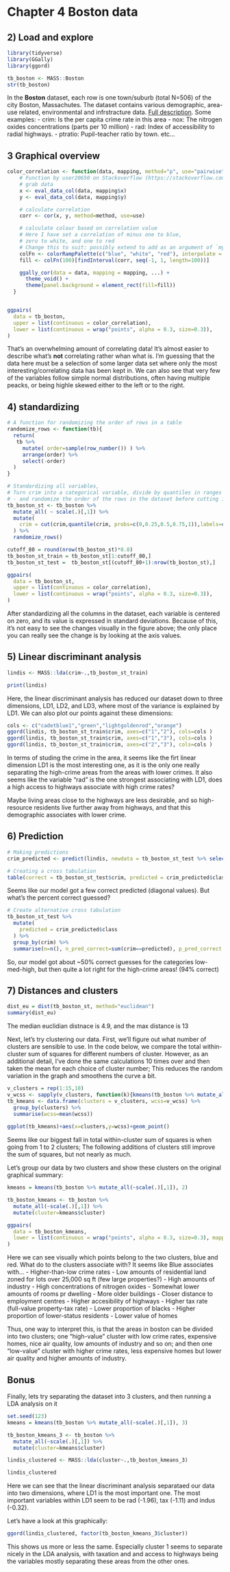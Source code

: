 # Chapter 4 Boston data

## 2) Load and explore

```r
library(tidyverse)
library(GGally)
library(ggord)

tb_boston <- MASS::Boston
str(tb_boston)
```
In the **Boston** dataset, each row is one town/suburb (total N=506) of the city Boston, Massachutes.
The dataset contains various demographic, area-use related, environmental and infrstracture data. [Full description](https://www.rdocumentation.org/packages/MASS/versions/7.3-58.1/topics/Boston).
Some examples:
- crim: Is the per capita crime rate in this area
- nox: The nitrogen oxides concentrations (parts per 10 million)
- rad: Index of accessibility to radial highways.
- ptratio: Pupil-teacher ratio by town.
etc...

## 3 Graphical overview 

```r

color_correlation <- function(data, mapping, method="p", use="pairwise", ...){
    # Function by user20650 on Stackoverflow (https://stackoverflow.com/a/53685979)
    # grab data
    x <- eval_data_col(data, mapping$x)
    y <- eval_data_col(data, mapping$y)

    # calculate correlation
    corr <- cor(x, y, method=method, use=use)

    # calculate colour based on correlation value
    # Here I have set a correlation of minus one to blue, 
    # zero to white, and one to red 
    # Change this to suit: possibly extend to add as an argument of `my_fn`
    colFn <- colorRampPalette(c("blue", "white", "red"), interpolate ='spline')
    fill <- colFn(100)[findInterval(corr, seq(-1, 1, length=100))]

    ggally_cor(data = data, mapping = mapping, ...) + 
      theme_void() +
      theme(panel.background = element_rect(fill=fill))
  }


ggpairs(
  data = tb_boston,
  upper = list(continuous = color_correlation),
  lower = list(continuous = wrap("points", alpha = 0.3, size=0.3)),
)
```

That's an overwhelming amount of correlating data! It's almost easier to describe what's **not** correlating rather whan what is. I'm guessing that the data here must be a selection of some larger data set where only the most interesting/correlating data has been kept in. We can also see that very few of the variables follow simple normal distributions, often having multiple peacks, or being highle skewed either to the left or to the right.

## 4) standardizing

```r

# A function for randomizing the order of rows in a table
randomize_rows <- function(tb){
  return(
   tb %>%
     mutate( order=sample(row_number()) ) %>%
     arrange(order) %>%
     select(-order)
  )
}

# Standardizing all variables, 
# Turn crim into a categorical variable, divide by quantiles in ranges of 25%
# - and randomize the order of the rows in the dataset before cutting it of into test- and training sets later
tb_boston_st <- tb_boston %>% 
  mutate_all( ~ scale(.)[,1]) %>%
  mutate(
    crim = cut(crim,quantile(crim, probs=c(0,0.25,0.5,0.75,1)),labels=c("low","med_low","med_high","high"),include.lowest=T)
  ) %>% 
  randomize_rows()

cutoff_80 = round(nrow(tb_boston_st)*0.8)
tb_boston_st_train = tb_boston_st[1:cutoff_80,]
tb_boston_st_test =  tb_boston_st[(cutoff_80+1):nrow(tb_boston_st),]

ggpairs(
  data = tb_boston_st,
  upper = list(continuous = color_correlation),
  lower = list(continuous = wrap("points", alpha = 0.3, size=0.3)),
)

```

After standardizing all the columns in the dataset, each variable is centered on zero, and its value is expressed in standard deviations. Because of this, it's not easy to see the changes visually in the figure above; the only place you can really see the change is by looking at the axis values.


## 5) Linear discriminant analysis


```r

lindis <- MASS::lda(crim~.,tb_boston_st_train)

print(lindis)
```
Here, the linear discriminant analysis has reduced our dataset down to three dimensions, LD1, LD2, and LD3, where most of the variance is explained by LD1.
We can also plot our points against these dimensions:



```r
cols <- c("cadetblue1","green","lightgoldenrod","orange")
ggord(lindis, tb_boston_st_train$crim, axes=c("1","2"), cols=cols )
ggord(lindis, tb_boston_st_train$crim, axes=c("1","3"), cols=cols )
ggord(lindis, tb_boston_st_train$crim, axes=c("2","3"), cols=cols )

```


In terms of studing the crime in the area, it seems like the firt linear dimension LD1 is the most interesting one, as it is the only one really separating the high-crime areas from the areas with lower crimes. It also seems like the variable "rad" is the one strongest associating with LD1, does a high access to highways associate with high crime rates?

Maybe living areas close to the highways are less desirable, and so high-resource residents live further away from highways, and that this demographic associates with lower crime.



## 6) Prediction

```r
# Making predictions
crim_predicted <- predict(lindis, newdata = tb_boston_st_test %>% select(-crim))

# Creating a cross tabulation
table(correct = tb_boston_st_test$crim, predicted = crim_predicted$class)

```

Seems like our model got a few correct predicted (diagonal values). But what's the percent correct guessed?

```r
# Create alternative cross tabulation
tb_boston_st_test %>%
  mutate(
    predicted = crim_predicted$class
  ) %>%
  group_by(crim) %>%
  summarise(n=n(), n_pred_correct=sum(crim==predicted), p_pred_correct = n_pred_correct/n*100)

```
So, our model got about ~50% correct guesses for the categories low-med-high, but then quite a lot right for the high-crime areas! (94% correct)


## 7) Distances and clusters


```r
dist_eu = dist(tb_boston_st, method="euclidean")
summary(dist_eu)
```
The median euclidian distnace is 4.9, and the max distance is 13


Next, let's try clustering our data. First, we'll figure out what number of clusters are sensible to use. In the code below, we compare the total within-cluster sum of squares for different numbers of cluster. However, as an additional detail, I've done the same calculations 10 times over and then taken the mean for each choice of cluster number; This reduces the random variation in the graph and smoothens the curve a bit.

```r
v_clusters = rep(1:15,10)
v_wcss <- sapply(v_clusters, function(k){kmeans(tb_boston %>% mutate_all(~scale(.)[,1]), k)$tot.withinss})
tb_kmeans <- data.frame(clusters = v_clusters, wcss=v_wcss) %>%
  group_by(clusters) %>%
  summarise(wcss=mean(wcss))
            
ggplot(tb_kmeans)+aes(x=clusters,y=wcss)+geom_point()
```

Seems like our biggest fall in total within-cluster sum of squares is when going from 1 to 2 clusters; The following additions of clusters still improve the sum of squares, but not nearly as much.

Let's group our data by two clusters and show these clusters on the original graphical summary:

```r
kmeans = kmeans(tb_boston %>% mutate_all(~scale(.)[,1]), 2)

tb_boston_kmeans <- tb_boston %>% 
  mutate_all(~scale(.)[,1]) %>%
  mutate(cluster=kmeans$cluster) 

ggpairs(
  data = tb_boston_kmeans,
  lower = list(continuous = wrap("points", alpha = 0.3, size=0.3), mapping=aes(color=factor(cluster))),
)
```

Here we can see visually which points belong to the two clusters, blue and red.
What do to the clusters associate with? It seems like Blue associates with...
- Higher-than-low crime rates
- Low amounts of residential land zoned for lots over 25,000 sq ft (few large properties?)
- High amounts of industry
- High concentrations of nitrogen oxides
- Somewhat lower amounts of rooms pr dwelling
- More older buildings
- Closer distance to employment centres
- Higher accesibility of highways
- Higher tax rate (full-value property-tax rate)
- Lower proportion of blacks
- Higher proportion of lower-status residents
- Lower value of homes

Thus, one way to interpret this, is that the areas in boston can be divided into two clusters; one "high-value" cluster with low crime rates, expensive homes, nice air quality, low amounts of industry and so on; and then one "low-value" cluster with higher crime rates, less expensive homes but lower air quality and higher amounts of industry. 

## Bonus

Finally, lets try separating the dataset into 3 clusters, and then running a LDA analysis on it

```r
set.seed(123)
kmeans = kmeans(tb_boston %>% mutate_all(~scale(.)[,1]), 3)

tb_boston_kmeans_3 <- tb_boston %>% 
  mutate_all(~scale(.)[,1]) %>%
  mutate(cluster=kmeans$cluster) 

lindis_clustered <- MASS::lda(cluster~.,tb_boston_kmeans_3)

lindis_clustered
```
Here we can see that the linear discriminant analysis separataed our data into two dimensions, where LD1 is the most important one.
The most important variables within LD1 seem to be rad (-1.96), tax (-1.11) and indus (-0.32).

Let's have a look at this graphically:

```r
ggord(lindis_clustered, factor(tb_boston_kmeans_3$cluster))
```
This shows us more or less the same. Especially cluster 1 seems to separate nicely in the LDA analysis, with taxation and and access to highways being the variables mostly separating these areas from the other ones. 

